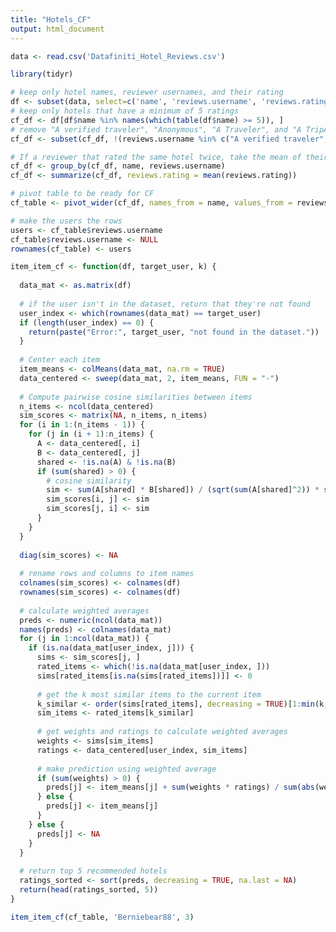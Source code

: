 ```yaml
---
title: "Hotels_CF"
output: html_document
---
```


```r
data <- read.csv('Datafiniti_Hotel_Reviews.csv')
```

```r
library(tidyr)

# keep only hotel names, reviewer usernames, and their rating
df <- subset(data, select=c('name', 'reviews.username', 'reviews.rating'))
# keep only hotels that have a minimum of 5 ratings
cf_df <- df[df$name %in% names(which(table(df$name) >= 5)), ]
# remove "A verified traveler", "Anonymous", "A Traveler", and "A TripAdvisor Member" to avoid multiple people counting as one
cf_df <- subset(cf_df, !(reviews.username %in% c("A verified traveler", "Anonymous", "A Traveler", "A TripAdvisor Member")))

# If a reviewer that rated the same hotel twice, take the mean of their ratings
cf_df <- group_by(cf_df, name, reviews.username)
cf_df <- summarize(cf_df, reviews.rating = mean(reviews.rating))

# pivot table to be ready for CF
cf_table <- pivot_wider(cf_df, names_from = name, values_from = reviews.rating, id_cols = reviews.username)

# make the users the rows
users <- cf_table$reviews.username
cf_table$reviews.username <- NULL
rownames(cf_table) <- users
```

```r
item_item_cf <- function(df, target_user, k) {
  
  data_mat <- as.matrix(df)
  
  # if the user isn't in the dataset, return that they're not found
  user_index <- which(rownames(data_mat) == target_user)
  if (length(user_index) == 0) {
    return(paste("Error:", target_user, "not found in the dataset."))
  }
  
  # Center each item
  item_means <- colMeans(data_mat, na.rm = TRUE)
  data_centered <- sweep(data_mat, 2, item_means, FUN = "-")
  
  # Compute pairwise cosine similarities between items
  n_items <- ncol(data_centered)
  sim_scores <- matrix(NA, n_items, n_items)
  for (i in 1:(n_items - 1)) {
    for (j in (i + 1):n_items) {
      A <- data_centered[, i]
      B <- data_centered[, j]
      shared <- !is.na(A) & !is.na(B)
      if (sum(shared) > 0) {
        # cosine similarity
        sim <- sum(A[shared] * B[shared]) / (sqrt(sum(A[shared]^2)) * sqrt(sum(B[shared]^2)))
        sim_scores[i, j] <- sim
        sim_scores[j, i] <- sim
      }
    }
  }
  
  diag(sim_scores) <- NA
  
  # rename rows and columns to item names
  colnames(sim_scores) <- colnames(df)
  rownames(sim_scores) <- colnames(df)
  
  # calculate weighted averages
  preds <- numeric(ncol(data_mat))
  names(preds) <- colnames(data_mat)
  for (j in 1:ncol(data_mat)) {
    if (is.na(data_mat[user_index, j])) {
      sims <- sim_scores[j, ]
      rated_items <- which(!is.na(data_mat[user_index, ]))
      sims[rated_items[is.na(sims[rated_items])]] <- 0
      
      # get the k most similar items to the current item
      k_similar <- order(sims[rated_items], decreasing = TRUE)[1:min(k, length(rated_items))]
      sim_items <- rated_items[k_similar]
      
      # get weights and ratings to calculate weighted averages
      weights <- sims[sim_items]
      ratings <- data_centered[user_index, sim_items]
      
      # make prediction using weighted average
      if (sum(weights) > 0) {
        preds[j] <- item_means[j] + sum(weights * ratings) / sum(abs(weights))
      } else {
        preds[j] <- item_means[j]
      }
    } else {
      preds[j] <- NA
    }
  }
  
  # return top 5 recommended hotels
  ratings_sorted <- sort(preds, decreasing = TRUE, na.last = NA)
  return(head(ratings_sorted, 5))
}
```

```r
item_item_cf(cf_table, 'Berniebear88', 3)
```
